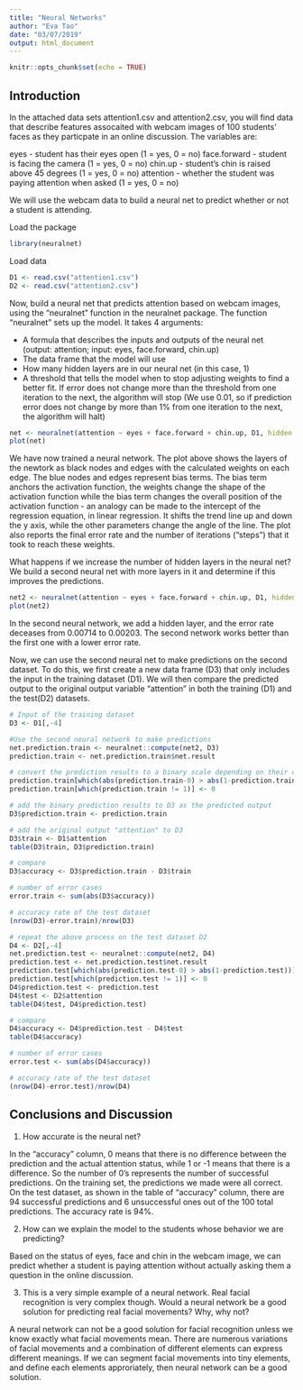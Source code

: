 ```yaml
---
title: "Neural Networks"
author: "Eva Tao"
date: "03/07/2019"
output: html_document
---
```


```r
knitr::opts_chunk$set(echo = TRUE)
```

## Introduction

In the attached data sets attention1.csv and attention2.csv, you will find data that describe features assocaited with webcam images of 100 students' faces as they particpate in an online discussion. The variables are:

eyes - student has their eyes open (1 = yes, 0 = no)
face.forward - student is facing the camera (1 = yes, 0 = no)
chin.up - student's chin is raised above 45 degrees (1 = yes, 0 = no)
attention - whether the student was paying attention when asked (1 = yes, 0 = no)

We will use the webcam data to build a neural net to predict whether or not a student is attending.

Load the package
```r
library(neuralnet)
```

Load data
```r
D1 <- read.csv("attention1.csv")
D2 <- read.csv("attention2.csv")
```

Now, build a neural net that predicts attention based on webcam images, using the "neuralnet" function in the neuralnet package. The function "neuralnet" sets up the model. It takes 4 arguments:

- A formula that describes the inputs and outputs of the neural net (output: attention; input: eyes, face.forward, chin.up)
- The data frame that the model will use
- How many hidden layers are in our neural net (in this case, 1)
- A threshold that tells the model when to stop adjusting weights to find a better fit. If error does not change more than the threshold from one iteration to the next, the algorithm will stop (We use 0.01, so if prediction error does not change by more than 1% from one iteration to the next, the algorithm will halt)

```r
net <- neuralnet(attention ~ eyes + face.forward + chin.up, D1, hidden = 1, threshold = 0.01)
plot(net)
```

We have now trained a neural network. The plot above shows the layers of the newtork as black nodes and edges with the calculated weights on each edge. The blue nodes and edges represent bias terms. The bias term anchors the activation function, the weights change the shape of the activation function while the bias term changes the overall position of the activation function - an analogy can be made to the intercept of the regression equation, in linear regression. It shifts the trend line up and down the y axis, while the other parameters change the angle of the line. The plot also reports the final error rate and the number of iterations ("steps") that it took to reach these weights.

What happens if we increase the number of hidden layers in the neural net? We build a second neural net with more layers in it and determine if this improves the predictions.
```r
net2 <- neuralnet(attention ~ eyes + face.forward + chin.up, D1, hidden = 2, threshold = 0.01)
plot(net2)
```
In the second neural network, we add a hidden layer, and the error rate deceases from 0.00714 to 0.00203. The second network works better than the first one with a lower error rate.

Now, we can use the second neural net to make predictions on the second dataset. To do this, we first create a new data frame (D3) that only includes the input in the training dataset (D1). We will then compare the predicted output to the original output variable "attention" in both the training (D1) and the test(D2) datasets.

```r
# Input of the training dataset
D3 <- D1[,-4]

#Use the second neural network to make predictions
net.prediction.train <- neuralnet::compute(net2, D3)
prediction.train <- net.prediction.train$net.result

# convert the prediction results to a binary scale depending on their distances to 0 and 1
prediction.train[which(abs(prediction.train-0) > abs(1-prediction.train))] <- 1
prediction.train[which(prediction.train != 1)] <- 0

# add the binary prediction results to D3 as the predicted output
D3$prediction.train <- prediction.train

# add the original output "attention" to D3
D3$train <- D1$attention
table(D3$train, D3$prediction.train)

# compare
D3$accuracy <- D3$prediction.train - D3$train

# number of error cases
error.train <- sum(abs(D3$accuracy))

# accuracy rate of the test dataset
(nrow(D3)-error.train)/nrow(D3)
```

```r
# repeat the above process on the test dataset D2
D4 <- D2[,-4]
net.prediction.test <- neuralnet::compute(net2, D4)
prediction.test <- net.prediction.test$net.result
prediction.test[which(abs(prediction.test-0) > abs(1-prediction.test))] <- 1
prediction.test[which(prediction.test != 1)] <- 0
D4$prediction.test <- prediction.test
D4$test <- D2$attention
table(D4$test, D4$prediction.test)

# compare
D4$accuracy <- D4$prediction.test - D4$test
table(D4$accuracy)

# number of error cases
error.test <- sum(abs(D4$accuracy))

# accuracy rate of the test dataset
(nrow(D4)-error.test)/nrow(D4)
```


## Conclusions and Discussion

1. How accurate is the neural net?

In the "accuracy" column, 0 means that there is no difference between the prediction and the actual attention status, while 1 or -1 means that there is a difference. So the number of 0's represents the number of successful predictions. On the training set, the predictions we made were all correct. On the test dataset, as shown in the table of "accuracy" column, there are 94 successful predictions and 6 unsuccessful ones out of the 100 total predictions. The accuracy rate is 94%.

2. How can we explain the model to the students whose behavior we are predicting? 

Based on the status of eyes, face and chin in the webcam image, we can predict whether a student is paying attention without actually asking them a question in the online discussion.

3. This is a very simple example of a neural network. Real facial recognition is very complex though. Would a neural network be a good solution for predicting real facial movements? Why, why not? 

A neural network can not be a good solution for facial recognition unless we know exactly what facial movements mean. There are numerous variations of facial movements and a combination of different elements can express different meanings. If we can segment facial movements into tiny elements, and define each elements approriately,
then neural network can be a good solution.